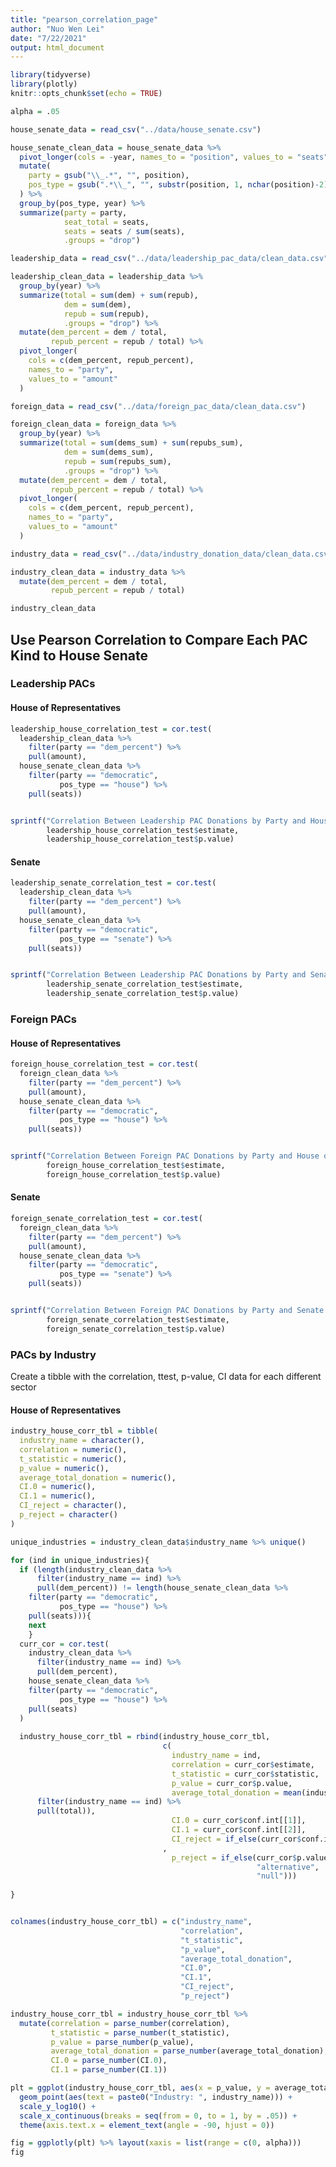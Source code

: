 ```yaml
---
title: "pearson_correlation_page"
author: "Nuo Wen Lei"
date: "7/22/2021"
output: html_document
---
```


```r
library(tidyverse)
library(plotly)
knitr::opts_chunk$set(echo = TRUE)

alpha = .05
```

```r
house_senate_data = read_csv("../data/house_senate.csv")

house_senate_clean_data = house_senate_data %>% 
  pivot_longer(cols = -year, names_to = "position", values_to = "seats") %>% 
  mutate(
    party = gsub("\\_.*", "", position),
    pos_type = gsub(".*\\_", "", substr(position, 1, nchar(position)-2))
  ) %>% 
  group_by(pos_type, year) %>% 
  summarize(party = party,
            seat_total = seats,
            seats = seats / sum(seats),
            .groups = "drop")
```

```r
leadership_data = read_csv("../data/leadership_pac_data/clean_data.csv")

leadership_clean_data = leadership_data %>% 
  group_by(year) %>% 
  summarize(total = sum(dem) + sum(repub),
            dem = sum(dem),
            repub = sum(repub),
            .groups = "drop") %>%
  mutate(dem_percent = dem / total,
         repub_percent = repub / total) %>% 
  pivot_longer(
    cols = c(dem_percent, repub_percent),
    names_to = "party",
    values_to = "amount"
  )
```

```r
foreign_data = read_csv("../data/foreign_pac_data/clean_data.csv")

foreign_clean_data = foreign_data %>% 
  group_by(year) %>% 
  summarize(total = sum(dems_sum) + sum(repubs_sum),
            dem = sum(dems_sum),
            repub = sum(repubs_sum),
            .groups = "drop") %>%
  mutate(dem_percent = dem / total,
         repub_percent = repub / total) %>% 
  pivot_longer(
    cols = c(dem_percent, repub_percent),
    names_to = "party",
    values_to = "amount"
  )

```

```r
industry_data = read_csv("../data/industry_donation_data/clean_data.csv")

industry_clean_data = industry_data %>% 
  mutate(dem_percent = dem / total,
         repub_percent = repub / total)

industry_clean_data

```

## Use Pearson Correlation to Compare Each PAC Kind to House Senate

### Leadership PACs

#### House of Representatives

```r
leadership_house_correlation_test = cor.test(
  leadership_clean_data %>%
    filter(party == "dem_percent") %>%
    pull(amount),
  house_senate_clean_data %>% 
    filter(party == "democratic",
           pos_type == "house") %>% 
    pull(seats))


sprintf("Correlation Between Leadership PAC Donations by Party and House of Representatives Party Distribution is %.5f with p-value %.5f", 
        leadership_house_correlation_test$estimate, 
        leadership_house_correlation_test$p.value)
```

#### Senate

```r
leadership_senate_correlation_test = cor.test(
  leadership_clean_data %>%
    filter(party == "dem_percent") %>%
    pull(amount),
  house_senate_clean_data %>% 
    filter(party == "democratic",
           pos_type == "senate") %>% 
    pull(seats))


sprintf("Correlation Between Leadership PAC Donations by Party and Senate Party Distribution is %.5f with p-value %.5f", 
        leadership_senate_correlation_test$estimate,
        leadership_senate_correlation_test$p.value)
```

### Foreign PACs

#### House of Representatives

```r
foreign_house_correlation_test = cor.test(
  foreign_clean_data %>%
    filter(party == "dem_percent") %>%
    pull(amount),
  house_senate_clean_data %>% 
    filter(party == "democratic",
           pos_type == "house") %>% 
    pull(seats))


sprintf("Correlation Between Foreign PAC Donations by Party and House of Representatives Party Distribution is %.5f with p-value %.5f", 
        foreign_house_correlation_test$estimate,
        foreign_house_correlation_test$p.value)
```

#### Senate

```r
foreign_senate_correlation_test = cor.test(
  foreign_clean_data %>%
    filter(party == "dem_percent") %>%
    pull(amount),
  house_senate_clean_data %>% 
    filter(party == "democratic",
           pos_type == "senate") %>% 
    pull(seats))


sprintf("Correlation Between Foreign PAC Donations by Party and Senate Party Distribution is %.5f with p-value %.5f",
        foreign_senate_correlation_test$estimate,
        foreign_senate_correlation_test$p.value)
```

### PACs by Industry

Create a tibble with the correlation, ttest, p-value, CI data for each different sector

#### House of Representatives

```r
industry_house_corr_tbl = tibble(
  industry_name = character(),
  correlation = numeric(),
  t_statistic = numeric(),
  p_value = numeric(),
  average_total_donation = numeric(),
  CI.0 = numeric(),
  CI.1 = numeric(),
  CI_reject = character(),
  p_reject = character()
)

unique_industries = industry_clean_data$industry_name %>% unique()

for (ind in unique_industries){
  if (length(industry_clean_data %>%
      filter(industry_name == ind) %>%
      pull(dem_percent)) != length(house_senate_clean_data %>% 
    filter(party == "democratic",
           pos_type == "house") %>% 
    pull(seats))){
    next
    }
  curr_cor = cor.test(
    industry_clean_data %>%
      filter(industry_name == ind) %>%
      pull(dem_percent),
    house_senate_clean_data %>% 
    filter(party == "democratic",
           pos_type == "house") %>% 
    pull(seats)
  )
  
  industry_house_corr_tbl = rbind(industry_house_corr_tbl,
                                  c(
                                    industry_name = ind,
                                    correlation = curr_cor$estimate,
                                    t_statistic = curr_cor$statistic,
                                    p_value = curr_cor$p.value,
                                    average_total_donation = mean(industry_clean_data %>%
      filter(industry_name == ind) %>%
      pull(total)),
                                    CI.0 = curr_cor$conf.int[[1]],
                                    CI.1 = curr_cor$conf.int[[2]],
                                    CI_reject = if_else(curr_cor$conf.int[[1]] < 0 && 0 < curr_cor$conf.int[[2]], "null", "alternative")
                                  ,
                                    p_reject = if_else(curr_cor$p.value < alpha,
                                                       "alternative",
                                                       "null")))
  
}


colnames(industry_house_corr_tbl) = c("industry_name",
                                      "correlation",
                                      "t_statistic",
                                      "p_value",
                                      "average_total_donation",
                                      "CI.0",
                                      "CI.1",
                                      "CI_reject",
                                      "p_reject")

industry_house_corr_tbl = industry_house_corr_tbl %>% 
  mutate(correlation = parse_number(correlation),
         t_statistic = parse_number(t_statistic),
         p_value = parse_number(p_value),
         average_total_donation = parse_number(average_total_donation),
         CI.0 = parse_number(CI.0),
         CI.1 = parse_number(CI.1))
```


```r
plt = ggplot(industry_house_corr_tbl, aes(x = p_value, y = average_total_donation)) +
  geom_point(aes(text = paste0("Industry: ", industry_name))) +
  scale_y_log10() +
  scale_x_continuous(breaks = seq(from = 0, to = 1, by = .05)) +
  theme(axis.text.x = element_text(angle = -90, hjust = 0))

fig = ggplotly(plt) %>% layout(xaxis = list(range = c(0, alpha)))
fig
```






